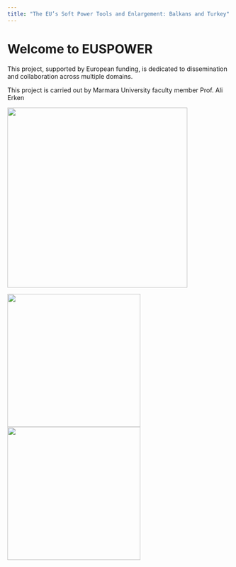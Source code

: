 ```yaml
---
title: "The EU’s Soft Power Tools and Enlargement: Balkans and Turkey"
---
```


# Welcome to EUSPOWER

This project, supported by European funding, is dedicated to dissemination and collaboration across multiple domains.

This project is carried out by Marmara University faculty member Prof. Ali Erken

![](clipboard-2104634892.png){width="406"}

![](WhatsApp%20Image%202025-06-27%20at%206.17.36%20PM.png){width="300"} ![](WhatsApp%20Image%202025-06-27%20at%206.17.58%20PM.png){width="300"}
